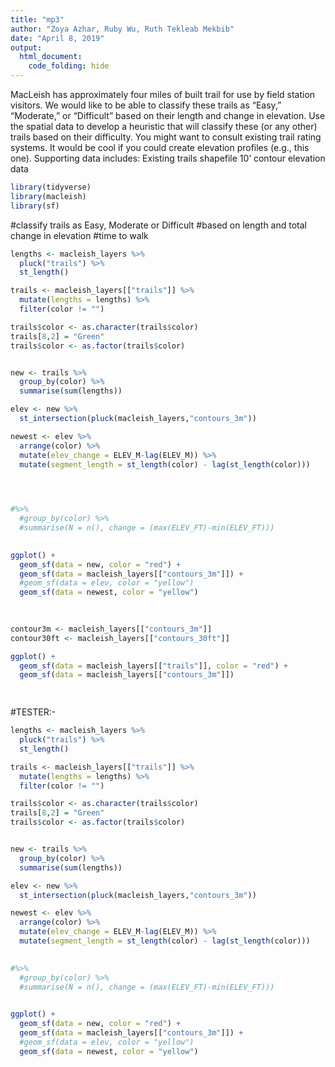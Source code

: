 ```yaml
---
title: "mp3"
author: "Zoya Azhar, Ruby Wu, Ruth Tekleab Mekbib"
date: "April 8, 2019"
output:
  html_document:
    code_folding: hide
---
```


MacLeish has approximately four miles of built trail for use by field station visitors. We would like to be able to classify these trails as “Easy,” “Moderate,” or “Difficult” based on their length and change in elevation. Use the spatial data to develop a heuristic that will classify these (or any other) trails based on their difficulty. You might want to consult existing trail rating systems. It would be cool if you could create elevation profiles (e.g., this one).
Supporting data includes:
Existing trails shapefile
10’ contour elevation data


```r
library(tidyverse)
library(macleish)
library(sf)
```

#classify trails as Easy, Moderate or Difficult
#based on length and total change in elevation
#time to walk


```r
lengths <- macleish_layers %>%
  pluck("trails") %>%
  st_length()

trails <- macleish_layers[["trails"]] %>%
  mutate(lengths = lengths) %>%
  filter(color != "") 

trails$color <- as.character(trails$color)
trails[8,2] = "Green"
trails$color <- as.factor(trails$color)


new <- trails %>%
  group_by(color) %>%
  summarise(sum(lengths))

elev <- new %>%
  st_intersection(pluck(macleish_layers,"contours_3m"))

newest <- elev %>% 
  arrange(color) %>%
  mutate(elev_change = ELEV_M-lag(ELEV_M)) %>%
  mutate(segment_length = st_length(color) - lag(st_length(color)))


  

#%>%
  #group_by(color) %>%
  #summarise(N = n(), change = (max(ELEV_FT)-min(ELEV_FT)))
  

ggplot() +
  geom_sf(data = new, color = "red") +
  geom_sf(data = macleish_layers[["contours_3m"]]) +
  #geom_sf(data = elev, color = "yellow")
  geom_sf(data = newest, color = "yellow")
  
  
```



```r
contour3m <- macleish_layers[["contours_3m"]]
contour30ft <- macleish_layers[["contours_30ft"]]


```



```r
ggplot() + 
  geom_sf(data = macleish_layers[["trails"]], color = "red") + 
  geom_sf(data = macleish_layers[["contours_3m"]])

  
```



#TESTER:-
```r
lengths <- macleish_layers %>%
  pluck("trails") %>%
  st_length()

trails <- macleish_layers[["trails"]] %>%
  mutate(lengths = lengths) %>%
  filter(color != "") 

trails$color <- as.character(trails$color)
trails[8,2] = "Green"
trails$color <- as.factor(trails$color)


new <- trails %>%
  group_by(color) %>%
  summarise(sum(lengths))

elev <- new %>%
  st_intersection(pluck(macleish_layers,"contours_3m"))

newest <- elev %>% 
  arrange(color) %>%
  mutate(elev_change = ELEV_M-lag(ELEV_M)) %>%
  mutate(segment_length = st_length(color) - lag(st_length(color)))
  

#%>%
  #group_by(color) %>%
  #summarise(N = n(), change = (max(ELEV_FT)-min(ELEV_FT)))
  

ggplot() +
  geom_sf(data = new, color = "red") +
  geom_sf(data = macleish_layers[["contours_3m"]]) +
  #geom_sf(data = elev, color = "yellow")
  geom_sf(data = newest, color = "yellow")
  
```
